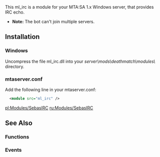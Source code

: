 {{Outdated|Development for this module has stopped, use [[/resource:irc.md|resource:irc]] instead.}}


{{Module_Info|
  name           = ml_irc |
  version        = 1.0 |
  author         = [[/User:Sebassje.md|x86]] <sebasdevelopment@gmx.com> |
  module_website = ''[http://code.google.com/p/multitheftauto-modules/ Here]'' |
  download_link  = ''[http://multitheftauto-modules.googlecode.com/svn/branches/ml_irc-rewrite/output/ml_irc.dll Here]'' |
  license        = ''Unlicensed'' |
  written_in     = C++ |
  operating_system = Windows |
  compatible_with = MTA SA 1.x.x |

}}
This ml_irc is a module for your MTA:SA 1.x Windows server, that provides IRC echo.
* '''Note:''' The bot can't join multiple servers.

==Installation==
===Windows===
Uncompress the file ml_irc.dll into your ''server\mods\deathmatch\modules\'' directory.
<!--
===Linux===
Place the file ml_irc.so into your ''server/mods/deathmatch/modules/'' directory.
-->
===mtaserver.conf===
Add the following line in your mtaserver.conf:
<syntaxhighlight lang="xml">
  <module src="ml_irc" />
</syntaxhighlight>

[[/pl:Modules/SebasIRC.md|pl:Modules/SebasIRC]]
[[/ru:Modules/SebasIRC.md|ru:Modules/SebasIRC]]

==See Also==
===Functions===
{{Modules/SebasIRC/Functions}}

===Events===
{{Modules/SebasIRC/Events}}